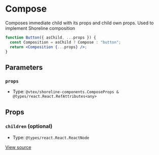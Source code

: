 # Compose

Composes immediate child with its props and child own props.
Used to implement Shoreline composition

```jsx
function Button({ asChild, ...props }) {
  const Composition = asChild ? Compose : "button";
  return <Composition {...props} />;
}
```

## Parameters

### `props`

- Type: `@vtex/shoreline-components.ComposeProps & @types/react.React.RefAttributes<any>`

## Props

### `children` (optional)

- Type: `@types/react.React.ReactNode`

[View source](https://github.com/vtex/shoreline/blob/4b310ee4d/packages/components/src/compose/compose.tsx#L15)
